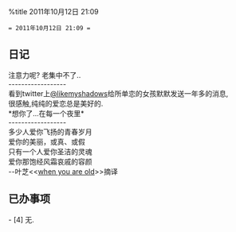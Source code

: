 %title 2011年10月12日 21:09
 = 2011年10月12日 21:09 =
== 日记 ==
注意力呢? 老集中不了..<br />
------------------<br />
看到twitter上[https://twitter.com/#!/likemyshadows @likemyshadows]给所单恋的女孩默默发送一年多的消息,<br />
很感触,纯纯的爱恋总是美好的.<br />
*想你了...在每一个夜里*<br />
------------------<br />
    多少人爱你飞扬的青春岁月<br />
    爱你的美丽，或真、或假<br />
    只有一个人爱你圣洁的灵魂<br />
    爱你那饱经风霜哀戚的容颜<br />
            --叶芝<<[[../when_you_are_old.html|when you are old]]>>摘译
== 已办事项 ==
- [4] 无.
<!-- Last modified:  2011-10-12 21:48:49 -->
